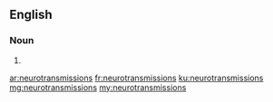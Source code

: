 ==English==

===Noun===
{{head|en|plural}}

# {{plural of|neurotransmission|lang=en|nocat=1}}

[[ar:neurotransmissions]]
[[fr:neurotransmissions]]
[[ku:neurotransmissions]]
[[mg:neurotransmissions]]
[[my:neurotransmissions]]